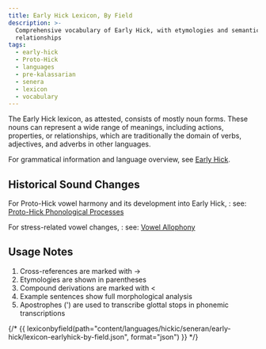 ```yaml
---
title: Early Hick Lexicon, By Field
description: >-
  Comprehensive vocabulary of Early Hick, with etymologies and semantic
  relationships
tags:
  - early-hick
  - Proto-Hick
  - languages
  - pre-kalassarian
  - senera
  - lexicon
  - vocabulary
---
```


The Early Hick lexicon, as attested, consists of mostly noun forms. These nouns
can represent a wide range of meanings, including actions, properties, or
relationships, which are traditionally the domain of verbs, adjectives, and
adverbs in other languages.

For grammatical information and language overview, see
[Early Hick](../../early-hick/index.mdx).

## Historical Sound Changes

For Proto-Hick vowel harmony and its development into Early Hick, : see:
[Proto-Hick Phonological Processes](../../proto-hick/index.mdx#phonological-processes)

For stress-related vowel changes, : see:
[Vowel Allophony](../../early-hick/index.mdx#vowel-allophony)

## Usage Notes

1. Cross-references are marked with →
2. Etymologies are shown in parentheses
3. Compound derivations are marked with \<
4. Example sentences show full morphological analysis
5. Apostrophes (') are used to transcribe glottal stops in phonemic
   transcriptions

{/* {{ lexiconbyfield(path="content/languages/hickic/seneran/early-hick/lexicon-earlyhick-by-field.json", format="json") }} */}


<LexiconByField data={lexiconData} />
